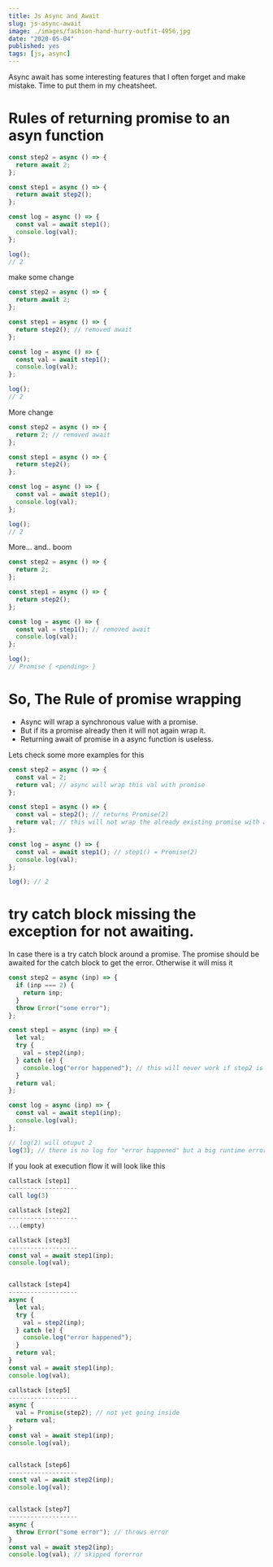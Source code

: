 ```yaml
---
title: Js Async and Await
slug: js-async-await
image: ./images/fashion-hand-hurry-outfit-4956.jpg
date: "2020-05-04"
published: yes
tags: [js, async]
---
```




Async await has some interesting features that I often forget and make mistake. Time to put them in my cheatsheet.

# Rules of returning promise to an asyn function

<CodeDivWrapper>

```js
const step2 = async () => {
  return await 2;
};

const step1 = async () => {
  return await step2();
};

const log = async () => {
  const val = await step1();
  console.log(val);
};

log();
// 2
```

</CodeDivWrapper>

make some change

<CodeDivWrapper>

```js
const step2 = async () => {
  return await 2;
};

const step1 = async () => {
  return step2(); // removed await
};

const log = async () => {
  const val = await step1();
  console.log(val);
};

log();
// 2
```

</CodeDivWrapper>

More change

<CodeDivWrapper>

```js
const step2 = async () => {
  return 2; // removed await
};

const step1 = async () => {
  return step2();
};

const log = async () => {
  const val = await step1();
  console.log(val);
};

log();
// 2
```

</CodeDivWrapper>

More... and.. boom

<CodeDivWrapper>

```js
const step2 = async () => {
  return 2;
};

const step1 = async () => {
  return step2();
};

const log = async () => {
  const val = step1(); // removed await
  console.log(val);
};

log();
// Promise { <pending> }
```

</CodeDivWrapper>

# So, The Rule of promise wrapping

- Async will wrap a synchronous value with a promise.
- But if its a promise already then it will not again wrap it.
- Returning await of promise in a async function is useless.

Lets check some more examples for this

<CodeDivWrapper>

```js
const step2 = async () => {
  const val = 2;
  return val; // async will wrap this val with promise
};

const step1 = async () => {
  const val = step2(); // returns Promise(2)
  return val; // this will not wrap the already existing promise with another promise
};

const log = async () => {
  const val = await step1(); // step1() = Promise(2)
  console.log(val);
};

log(); // 2
```

</CodeDivWrapper>

# try catch block missing the exception for not awaiting.

In case there is a try catch block around a promise. The promise should be awaited for the catch block to get the error. Otherwise it will miss it

<CodeDivWrapper>

```js
const step2 = async (inp) => {
  if (inp === 2) {
    return inp;
  }
  throw Error("some error");
};

const step1 = async (inp) => {
  let val;
  try {
    val = step2(inp);
  } catch (e) {
    console.log("error happened"); // this will never work if step2 is async
  }
  return val;
};

const log = async (inp) => {
  const val = await step1(inp);
  console.log(val);
};

// log(2) will otuput 2
log(3); // there is no log for "error happened" but a big runtime error of "some error"
```

</CodeDivWrapper>

If you look at execution flow it will look like this

<CodeDivWrapper>

```js
callstack [step1]
-------------------
call log(3)

callstack [step2]
-------------------
...(empty)

callstack [step3]
-------------------
const val = await step1(inp);
console.log(val);


callstack [step4]
-------------------
async {
  let val;
  try {
    val = step2(inp);
  } catch (e) {
    console.log("error happened");
  }
  return val;
}
const val = await step1(inp);
console.log(val);

callstack [step5]
-------------------
async {
  val = Promise(step2); // not yet going inside
  return val;
}
const val = await step1(inp);
console.log(val);


callstack [step6]
-------------------
const val = await step2(inp);
console.log(val);


callstack [step7]
-------------------
async {
  throw Error("some error"); // throws error
}
const val = await step2(inp);
console.log(val); // skipped forerror
```

</CodeDivWrapper>
